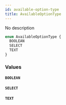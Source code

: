 ```yaml
---
id: available-option-type
title: AvailableOptionType
---
```


No description

```graphql
enum AvailableOptionType {
  BOOLEAN
  SELECT
  TEXT
}
```

### Values

#### `BOOLEAN`

#### `SELECT`

#### `TEXT`
